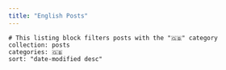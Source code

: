```yaml
---
title: "English Posts"
---
```


```.listings
# This listing block filters posts with the "🇬🇧" category
collection: posts
categories: 🇬🇧
sort: "date-modified desc"
```
